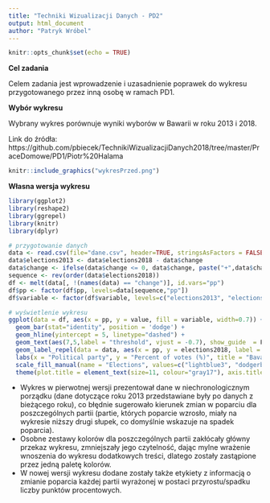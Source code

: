 ---
title: "Techniki Wizualizacji Danych - PD2"
output: html_document
author: "Patryk Wróbel"
---

```{r setup, include=FALSE}
knitr::opts_chunk$set(echo = TRUE)
```

**Cel zadania**

Celem zadania jest wprowadzenie i uzasadnienie poprawek do wykresu przygotowanego przez inną osobę w ramach PD1.

**Wybór wykresu**

Wybrany wykres porównuje wyniki wyborów w Bawarii w roku 2013 i 2018.

Link do źródła: https://github.com/pbiecek/TechnikiWizualizacjiDanych2018/tree/master/PraceDomowe/PD1/Piotr%20Halama 

```{r echo=FALSE, out.width="70%"}
knitr::include_graphics("wykresPrzed.png")
```
  
**Własna wersja wykresu**

```{r include=FALSE}
library(ggplot2)
library(reshape2)
library(ggrepel)
library(knitr)
library(dplyr)
```
```{r warning=FALSE, echo=FALSE, out.width = "70%"}

# przygotowanie danych
data <- read.csv(file="dane.csv", header=TRUE, stringsAsFactors = FALSE,sep=",")
data$elections2013 <- data$elections2018 - data$change
data$change <- ifelse(data$change <= 0, data$change, paste("+",data$change))
sequence <- rev(order(data$elections2018))
df <- melt(data[, !(names(data) == "change")], id.vars="pp")
df$pp <- factor(df$pp, levels=data[sequence,"pp"])
df$variable <- factor(df$variable, levels=c("elections2013", "elections2018"), labels=c("2013", "2018"))

# wyświetlenie wykresu
ggplot(data = df, aes(x = pp, y = value, fill = variable, width=0.7)) + 
  geom_bar(stat="identity", position = 'dodge') +
  geom_hline(yintercept = 5, linetype="dashed") + 
  geom_text(aes(7,5,label = "threshold", vjust = -0.7), show_guide  = F, size = 3.5) +
  geom_label_repel(data = data, aes(x = pp, y = elections2018, label = change), inherit.aes=FALSE, nudge_y = 7.5, size = 3.5, box.padding= unit(0.5, "lines"), colour=ifelse(substr(data$change,1,1) == '+','green4','red3')) +
  labs(x = "Political party", y = "Percent of votes (%)", title = "Bavaria election results comparison 2018 vs 2013") +
  scale_fill_manual(name = "Elections", values=c("lightblue3", "dodgerblue2")) +
  theme(plot.title = element_text(size=11, colour="gray17"), axis.title.x = element_text(margin = margin(t = 20)), axis.title.y = element_text(margin = margin(r = 20)))
```

 - Wykres w pierwotnej wersji prezentował dane w niechronologicznym porządku (dane dotyczące roku 2013 przedstawiane były po danych z bieżącego roku), co błędnie sugerowało kierunek zmian w poparciu dla poszczególnych partii (partie, których poparcie wzrosło, miały na wykresie niższy drugi słupek, co domyślnie wskazuje na spadek poparcia).
 - Osobne zestawy kolorów dla poszczególnych partii zakłócały główny przekaz wykresu, zmniejszały jego czytelność, dając mylne wrażenie wnoszenia do wykresu dodatkowych treści, dlatego zostały zastąpione przez jedną paletę kolorów. 
 - W nowej wersji wykresu dodane zostały także etykiety z informacją o zmianie poparcia każdej partii wyrażonej w postaci przyrostu/spadku liczby punktów procentowych.
